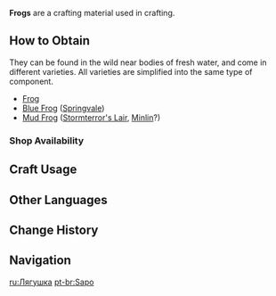 {{About|the crafting material|the creature|Frog}}
{{Item Infobox
|id           = 100081
|title        = Frog
|image        = Item Frog.png
|type         = Materials
|description  = Common frog found in moist environments. Full of energy, they secrete a substance that will keep you full of vitality.
|source1      = Found near bodies of fresh water
}}
{{Description|A small frog that often appears in wetlands.<br />These animals are very common in wetland areas, and its body secretes a mysterious sticky substance that has much medicinal utility.
}}
'''Frogs''' are a crafting material used in crafting.

==How to Obtain==
They can be found in the wild near bodies of fresh water, and come in different varieties. All varieties are simplified into the same type of component.
*[[Frog]]
*[[Blue Frog]] ([[Springvale]])
*[[Mud Frog]] ([[Stormterror's Lair]], [[Minlin]]?) <!--confirmed Stormterror's Lair-->

===Shop Availability===
{{Shop Availability}}

==Craft Usage==
{{Craft Usage}}

==Other Languages==
{{Other Languages|default_hidden=1
|en      = Frog
|zhs     = 青蛙
|zhs_rm  = Qīngwā
|zht     = 青蛙
|zht_rm  = Qīngwā
|ja      = カエル
|ja_rm   = Kaeru
|ko      = {{tt|청|靑}}개구리
|ko_rm   = Cheong-gaeguri
|es      = Rana
|fr      = Grenouille
|ru      = Лягушка
|th      = Frog
|vi      = Ếch Xanh
|de      = Frosch
|id      = Frog
|pt      = Sapo
<!-- |pt_tl   = Toad -->
}}

==Change History==
{{Change History|1.0}}

==Navigation==
{{Material Navbox|type=Crafting Materials}}

[[ru:Лягушка]]
[[pt-br:Sapo]]